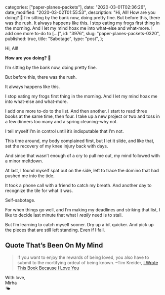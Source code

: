 
  categories: ["paper-planes-packets"],
  date: "2020-03-01T02:36:26",
  date_modified: "2020-03-02T01:55:53",
  description:
    "Hi, All! How are you doing? 🌈 I’m sitting by the bank now, doing pretty fine. But before this, there was the rush. It always happens like this. I stop eating my frogs first thing in the morning. And I let my mind hoax me into what-else and what-more. I add one more to-do to […]",
  id: "3976",
  slug: "paper-planes-packets-0320",
  published: true,
  title: "Sabotage",
  type: "post",
};


Hi, All!

**How are you doing?** 🌈

I’m sitting by the bank now, doing pretty fine.

But before this, there was the rush.

It always happens like this.

I stop eating my frogs first thing in the morning. And I let my mind hoax me into what-else and what-more.

I add one more to-do to the list. And then another. I start to read three books at the same time, then four. I take up a new project or two and toss in a few dinners too many and a spring cleaning–why not.

I tell myself I’m in control until it’s indisputable that I’m not.

This time around, my body complained first, but I let it slide, and like that, set the recovery of my knee injury back with days.

And since that wasn’t enough of a cry to pull me out, my mind followed with a minor meltdown.

At last, I found myself spat out on the side, left to trace the domino that had pushed me into the tide.

It took a phone call with a friend to catch my breath. And another day to recognize the tile for what it was.

Self-sabotage.

For when things go well, and I’m making my deadlines and striking that list, I like to decide last minute that what I _really_ need is to stall.

But I’m learning to catch myself sooner. Dry up a bit quicker. And pick up the pieces that are still left standing. Even if I fall.

## Quote That’s Been On My Mind

> If you want to enjoy the rewards of being loved, you also have to submit to the mortifying ordeal of being known. –Tim Kreider, [I Wrote This Book Because I Love You](https://www.amazon.com/dp/1476739013)

With love,\
Mirha\
🌤

